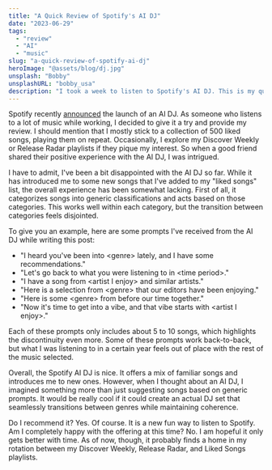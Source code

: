 ```yaml
---
title: "A Quick Review of Spotify's AI DJ"
date: "2023-06-29"
tags:
  - "review"
  - "AI"
  - "music"
slug: "a-quick-review-of-spotify-ai-dj"
heroImage: "@assets/blog/dj.jpg"
unsplash: "Bobby"
unsplashURL: "bobby_usa"
description: "I took a week to listen to Spotify's AI DJ. This is my quick review of it. How'd it work? Did I like it?"
---
```


Spotify recently [announced](https://newsroom.spotify.com/2023-02-22/spotify-debuts-a-new-ai-dj-right-in-your-pocket/) the launch of an AI DJ.
As someone who listens to a lot of music while working, I decided to give it a try and provide my review.
I should mention that I mostly stick to a collection of 500 liked songs, playing them on repeat.
Occasionally, I explore my Discover Weekly or Release Radar playlists if they pique my interest.
So when a good friend shared their positive experience with the AI DJ, I was intrigued.

I have to admit, I've been a bit disappointed with the AI DJ so far.
While it has introduced me to some new songs that I've added to my "liked songs" list, the overall experience has been somewhat lacking.
First of all, it categorizes songs into generic classifications and acts based on those categories.
This works well within each category, but the transition between categories feels disjointed.

To give you an example, here are some prompts I've received from the AI DJ while writing this post:

- "I heard you've been into &lt;genre&gt; lately, and I have some recommendations."
- "Let's go back to what you were listening to in &lt;time period&gt;."
- "I have a song from &lt;artist I enjoy&gt; and similar artists."
- "Here is a selection from &lt;genre&gt; that our editors have been enjoying."
- "Here is some &lt;genre&gt; from before our time together."
- "Now it's time to get into a vibe, and that vibe starts with &lt;artist I enjoy&gt;."

Each of these prompts only includes about 5 to 10 songs, which highlights the discontinuity even more.
Some of these prompts work back-to-back, but what I was listening to in a certain year feels out of place with the rest of the music selected.

Overall, the Spotify AI DJ is nice.
It offers a mix of familiar songs and introduces me to new ones.
However, when I thought about an AI DJ, I imagined something more than just suggesting songs based on generic prompts.
It would be really cool if it could create an actual DJ set that seamlessly transitions between genres while maintaining coherence.

Do I recommend it?
Yes.
Of course.
It is a new fun way to listen to Spotify.
Am I completely happy with the offering at this time?
No.
I am hopeful it only gets better with time.
As of now, though, it probably finds a home in my rotation between my Discover Weekly, Release Radar, and Liked Songs playlists.
